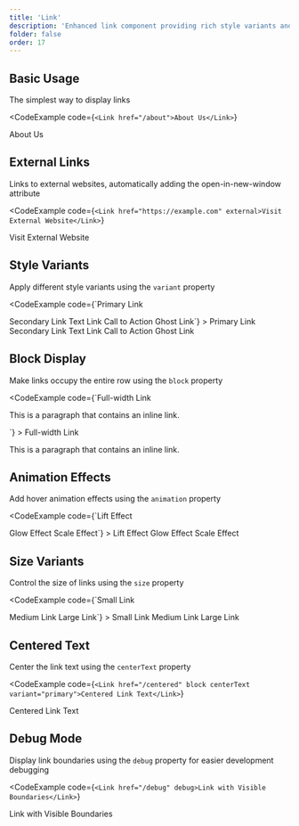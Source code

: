 ```yaml
---
title: 'Link'
description: 'Enhanced link component providing rich style variants and animation effects, suitable for navigation, buttons, calls-to-action, and various other scenarios'
folder: false
order: 17
---
```



## Basic Usage

The simplest way to display links

<CodeExample
  code={`<Link href="/about">About Us</Link>`}
>
  <Link href="/about">About Us</Link>
</CodeExample>

## External Links

Links to external websites, automatically adding the open-in-new-window attribute

<CodeExample
  code={`<Link href="https://example.com" external>Visit External Website</Link>`}
>
  <Link href="https://example.com" external>Visit External Website</Link>
</CodeExample>

## Style Variants

Apply different style variants using the `variant` property

<CodeExample
  code={`<Link href="/signup" variant="primary">Primary Link</Link>
<Link href="/learn-more" variant="secondary">Secondary Link</Link>
<Link href="/docs" variant="text">Text Link</Link>
<Link href="/get-started" variant="cta">Call to Action</Link>
<Link href="/preview" variant="ghost">Ghost Link</Link>`}
>
  <Link href="/signup" variant="primary">Primary Link</Link>
  <Link href="/learn-more" variant="secondary" class="cosy:ml-2">Secondary Link</Link>
  <Link href="/docs" variant="text" class="cosy:ml-2">Text Link</Link>
  <Link href="/get-started" variant="cta" class="cosy:ml-2">Call to Action</Link>
  <Link href="/preview" variant="ghost" class="cosy:ml-2">Ghost Link</Link>
</CodeExample>

## Block Display

Make links occupy the entire row using the `block` property

<CodeExample
  code={`<Link href="/contact" block variant="primary">Full-width Link</Link>
<p class="cosy:mt-2">This is a paragraph that contains an <Link href="/inline">inline link</Link>.</p>`}
>
  <Link href="/contact" block variant="primary">Full-width Link</Link>
  <p class="cosy:mt-2">This is a paragraph that contains an <Link href="/inline">inline link</Link>.</p>
</CodeExample>

## Animation Effects

Add hover animation effects using the `animation` property

<CodeExample
  code={`<Link href="/contact" animation="hover-lift" variant="primary">Lift Effect</Link>
<Link href="/features" animation="hover-glow" variant="secondary">Glow Effect</Link>
<Link href="/pricing" animation="hover-scale" variant="cta">Scale Effect</Link>`}
>
  <Link href="/contact" animation="hover-lift" variant="primary">Lift Effect</Link>
  <Link href="/features" animation="hover-glow" variant="secondary" class="cosy:ml-2">Glow Effect</Link>
  <Link href="/pricing" animation="hover-scale" variant="cta" class="cosy:ml-2">Scale Effect</Link>
</CodeExample>

## Size Variants

Control the size of links using the `size` property

<CodeExample
  code={`<Link href="/small" size="sm">Small Link</Link>
<Link href="/medium" size="md">Medium Link</Link>
<Link href="/large" size="lg">Large Link</Link>`}
>
  <Link href="/small" size="sm">Small Link</Link>
  <Link href="/medium" size="md" class="cosy:ml-2">Medium Link</Link>
  <Link href="/large" size="lg" class="cosy:ml-2">Large Link</Link>
</CodeExample>

## Centered Text

Center the link text using the `centerText` property

<CodeExample
  code={`<Link href="/centered" block centerText variant="primary">Centered Link Text</Link>`}
>
  <Link href="/centered" block centerText variant="primary">Centered Link Text</Link>
</CodeExample>

## Debug Mode

Display link boundaries using the `debug` property for easier development debugging

<CodeExample
  code={`<Link href="/debug" debug>Link with Visible Boundaries</Link>`}
>
  <Link href="/debug" debug>Link with Visible Boundaries</Link>
</CodeExample>
